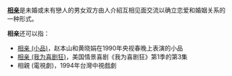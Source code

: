 '''[[相亲|相亲]]'''是未婚或未有戀人的男女双方由人介紹互相见面交流以确立恋爱和婚姻关系的一种形式。

'''相亲'''还可以指：
*[[相亲_(小品)|相亲 (小品)]]，赵本山和黄晓娟在1990年央视春晚上表演的小品
*[[相亲_(我为喜剧狂)|相亲 (我为喜剧狂)]]，美国情景喜剧《我为喜剧狂》第1季的第3集
*相親 (電視劇)，1994年台灣中視戲劇

{{Disambig|Cat=二字消歧义}}